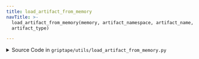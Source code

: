 ```yaml
---
title: load_artifact_from_memory
navTitle: >-
  load_artifact_from_memory(memory, artifact_namespace, artifact_name,
  artifact_type)

---
```


<span id="griptape.utils.load_artifact_from_memory.load_artifact_from_memory"></span>

<details><summary>Source Code in <code>griptape&#47;utils&#47;load_artifact_from_memory.py</code></summary>

```python
def load_artifact_from_memory(
    memory: Optional[TaskMemory],
    artifact_namespace: str,
    artifact_name: str,
    artifact_type: type,
) -> BaseArtifact:
    if memory is None:
        raise ValueError("memory not found")

    artifacts = memory.load_artifacts(namespace=artifact_namespace)
    if len(artifacts) == 0:
        raise ValueError("no artifacts found in namespace")

    try:
        artifact = [a for a in artifacts if a.name == artifact_name][0]
    except IndexError as exc:
        raise ValueError(f"artifact {artifact_name} not found in namespace {artifact_namespace}") from exc

    if not isinstance(artifact, artifact_type):
        raise ValueError(f"{artifact.name} is not of type {artifact_type}")

    return artifact
```

</details>
